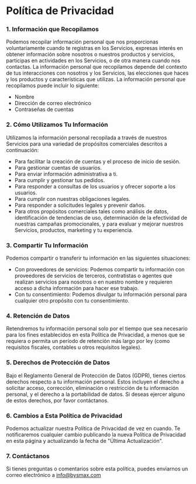 # Política de Privacidad

### 1. Información que Recopilamos

Podemos recopilar información personal que nos proporcionas voluntariamente cuando te registras en los Servicios, expresas interés en obtener información sobre nosotros o nuestros productos y servicios, participas en actividades en los Servicios, o de otra manera cuando nos contactas.
La información personal que recopilamos depende del contexto de tus interacciones con nosotros y los Servicios, las elecciones que haces y los productos y características que utilizas. La información personal que recopilamos puede incluir lo siguiente:

- Nombre
- Dirección de correo electrónico
- Contraseñas de cuentas

### 2. Cómo Utilizamos Tu Información

Utilizamos la información personal recopilada a través de nuestros Servicios para una variedad de propósitos comerciales descritos a continuación:

- Para facilitar la creación de cuentas y el proceso de inicio de sesión.
- Para gestionar cuentas de usuarios.
- Para enviar información administrativa a ti.
- Para cumplir y gestionar tus pedidos.
- Para responder a consultas de los usuarios y ofrecer soporte a los usuarios.
- Para cumplir con nuestras obligaciones legales.
- Para responder a solicitudes legales y prevenir daños.
- Para otros propósitos comerciales tales como análisis de datos, identificación de tendencias de uso, determinación de la efectividad de nuestras campañas promocionales, y para evaluar y mejorar nuestros Servicios, productos, marketing y tu experiencia.

### 3. Compartir Tu Información

Podemos compartir o transferir tu información en las siguientes situaciones:

- Con proveedores de servicios: Podemos compartir tu información con proveedores de servicios de terceros, contratistas o agentes que realizan servicios para nosotros o en nuestro nombre y requieren acceso a dicha información para hacer ese trabajo.
- Con tu consentimiento: Podemos divulgar tu información personal para cualquier otro propósito con tu consentimiento.

### 4. Retención de Datos

Retendremos tu información personal solo por el tiempo que sea necesario para los fines establecidos en esta Política de Privacidad, a menos que se requiera o permita un período de retención más largo por ley (como requisitos fiscales, contables u otros requisitos legales).

### 5. Derechos de Protección de Datos

Bajo el Reglamento General de Protección de Datos (GDPR), tienes ciertos derechos respecto a tu información personal. Estos incluyen el derecho a solicitar acceso, corrección, eliminación o restricción de tu información personal, y el derecho a la portabilidad de datos. Si deseas ejercer alguno de estos derechos, por favor contáctanos.

### 6. Cambios a Esta Política de Privacidad

Podemos actualizar nuestra Política de Privacidad de vez en cuando. Te notificaremos cualquier cambio publicando la nueva Política de Privacidad en esta página y actualizando la fecha de "Última Actualización".

### 7. Contáctanos

Si tienes preguntas o comentarios sobre esta política, puedes enviarnos un correo electrónico a info@bysmax.com
